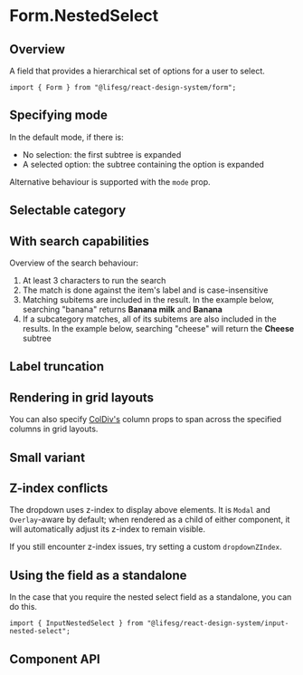 
<Meta of={FormNestedSelectStories} />

# Form.NestedSelect

## Overview

A field that provides a hierarchical set of options for a user to select.

```tsx
import { Form } from "@lifesg/react-design-system/form";
```

<Canvas of={FormNestedSelectStories.Default} />

## Specifying mode

In the default mode, if there is:

-   No selection: the first subtree is expanded
-   A selected option: the subtree containing the option is expanded

Alternative behaviour is supported with the `mode` prop.

<Canvas of={FormNestedSelectStories.SpecifyingMode} />

## Selectable category

<Canvas of={FormNestedSelectStories.SelectableCategory} />

## With search capabilities

Overview of the search behaviour:

1. At least 3 characters to run the search
2. The match is done against the item's label and is case-insensitive
3. Matching subitems are included in the result. In the example below, searching
   "banana" returns **Banana milk** and **Banana**
4. If a subcategory matches, all of its subitems are also included in the
   results. In the example below, searching "cheese" will return the **Cheese**
   subtree

<Canvas of={FormNestedSelectStories.WithSearch} />

## Label truncation

<Canvas of={FormNestedSelectStories.LabelTruncation} />

## Rendering in grid layouts

You can also specify [ColDiv's](/docs/core-layout-coldiv--docs)
column props to span across the specified columns in grid layouts.

<Canvas of={FormNestedSelectStories.RenderingInGridLayout} />

## Small variant

<Canvas of={FormNestedSelectStories.SmallVariant} />

## Z-index conflicts

The dropdown uses z-index to display above elements. It is `Modal` and
`Overlay`-aware by default; when rendered as a child of either component, it
will automatically adjust its z-index to remain visible.

If you still encounter z-index issues, try setting a custom `dropdownZIndex`.

## Using the field as a standalone

In the case that you require the nested select field as a standalone, you can do this.

```tsx
import { InputNestedSelect } from "@lifesg/react-design-system/input-nested-select";
```

<Canvas of={FormNestedSelectStories.StandaloneUsage} />

## Component API

<PropsTable />

